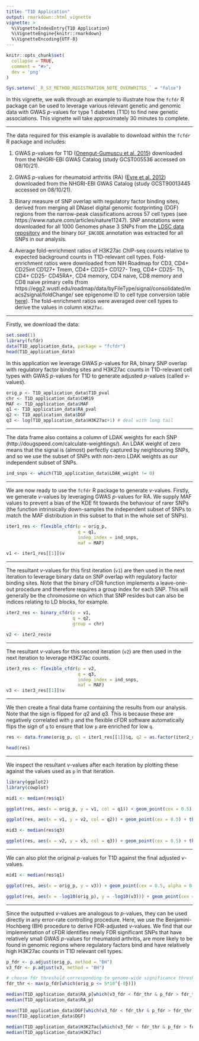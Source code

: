 ```yaml
---
title: "T1D Application"
output: rmarkdown::html_vignette
vignette: >
  %\VignetteIndexEntry{T1D Application}
  %\VignetteEngine{knitr::rmarkdown}
  %\VignetteEncoding{UTF-8}
---
```


```r
knitr::opts_chunk$set(
  collapse = TRUE,
  comment = "#>",
  dev = 'png'
)

Sys.setenv(`_R_S3_METHOD_REGISTRATION_NOTE_OVERWRITES_` = "false")
```

In this vignette, we walk through an example to illustrate how the `fcfdr` R package can be used to leverage various relevant genetic and genomic data with GWAS $p$-values for type 1 diabetes (T1D) to find new genetic associations. This vignette will take approximately 30 minutes to complete.

---

The data required for this example is available to download within the `fcfdr` R package and includes:

1. GWAS $p$-values for T1D ([Onengut-Gumuscu et al. 2015](https://www.nature.com/articles/ng.3245)) downloaded from the NHGRI-EBI GWAS Catalog (study GCST005536 accessed on 08/10/21).

2. GWAS $p$-values for rheumatoid arthritis (RA) ([Eyre et al. 2012](https://www.nature.com/articles/ng.2462)) downloaded from the NHGRI-EBI GWAS Catalog (study GCST90013445 accessed on 08/10/21).

3. Binary measure of SNP overlap with regulatory factor binding sites, derived from merging all DNaseI digital genomic footprinting (DGF) regions from the narrow-peak classifications across 57 cell types (see https://www.nature.com/articles/nature11247). SNP annotations were downloaded for all 1000 Genomes phase 3 SNPs from the [LDSC data repository](https://storage.googleapis.com/broad-alkesgroup-public/LDSCORE/1000G_Phase3_baselineLD_v2.1_ldscores.tgz) and the binary `DGF_ENCODE` annotation was extracted for all SNPs in our analysis.

4. Average fold-enrichment ratios of H3K27ac ChIP-seq counts relative to expected background counts in T1D-relevant cell types. Fold-enrichment ratios were downloaded from NIH Roadmap for CD3, CD4+ CD25int CD127+ Tmem, CD4+ CD25+ CD127- Treg, CD4+ CD25- Th, CD4+ CD25- CD45RA+, CD4 memory, CD4 naive, CD8 memory and CD8 naive primary cells (from https://egg2.wustl.edu/roadmap/data/byFileType/signal/consolidated/macs2signal/foldChange/ see epigenome ID to cell type conversion table [here](https://docs.google.com/spreadsheets/u/1/d/1yikGx4MsO9Ei36b64yOy9Vb6oPC5IBGlFbYEt-N6gOM/edit#gid=15)). The fold-enrichment ratios were averaged over cell types to derive the values in column `H3K27ac`.

---

Firstly, we download the data:

```r
set.seed(1)
library(fcfdr)
data(T1D_application_data, package = "fcfdr")
head(T1D_application_data)
```

In this application we leverage GWAS $p$-values for RA, binary SNP overlap with regulatory factor binding sites and H3K27ac counts in T1D-relevant cell types with GWAS $p$-values for T1D to generate adjusted $p$-values (called $v$-values). 

```r
orig_p <- T1D_application_data$T1D_pval
chr <- T1D_application_data$CHR19
MAF <- T1D_application_data$MAF
q1 <- T1D_application_data$RA_pval
q2 <- T1D_application_data$DGF
q3 <- log(T1D_application_data$H3K27ac+1) # deal with long tail
```

---

The data frame also contains a column of LDAK weights for each SNP (http://dougspeed.com/calculate-weightings/). An LDAK weight of zero means that the signal is (almost) perfectly captured by neighbouring SNPs, and so we use the subset of SNPs with non-zero LDAK weights as our independent subset of SNPs.

```r
ind_snps <- which(T1D_application_data$LDAK_weight != 0)
```

---

We are now ready to use the `fcfdr` R package to generate $v$-values. Firstly, we generate $v$-values by leveraging GWAS $p$-values for RA. We supply MAF values to prevent a bias of the KDE fit towards the behaviour of rarer SNPs (the function intrinsically down-samples the independent subset of SNPs to match the MAF distribution in this subset to that in the whole set of SNPs).

```r
iter1_res <- flexible_cfdr(p = orig_p, 
                           q = q1, 
                           indep_index = ind_snps,
                           maf = MAF)

v1 <- iter1_res[[1]]$v
```

---

The resultant $v$-values for this first iteration (`v1`) are then used in the next iteration to leverage binary data on SNP overlap with regulatory factor binding sites. Note that the binary cFDR function implements a leave-one-out procedure and therefore requires a group index for each SNP. This will generally be the chromosome on which that SNP resides but can also be indices relating to LD blocks, for example.

```r
iter2_res <- binary_cfdr(p = v1,
                         q = q2,
                         group = chr)

v2 <- iter2_res$v
```

---

The resultant $v$-values for this second iteration (`v2`) are then used in the next iteration to leverage H3K27ac counts.

```r
iter3_res <- flexible_cfdr(p = v2, 
                           q = q3, 
                           indep_index = ind_snps,
                           maf = MAF)
v3 <- iter3_res[[1]]$v
```

---

We then create a final data frame containing the results from our analysis. Note that the sign is flipped for $q2$ and $q3$. This is because these are negatively correlated with `p` and the flexible cFDR software automatically flips the sign of `q` to ensure that low `p` are enriched for low `q`.

```r
res <- data.frame(orig_p, q1 = iter1_res[[1]]$q, q2 = as.factor(iter2_res$q), q3 = iter3_res[[1]]$q, v1, v2, v3)

head(res)
```

---

We inspect the resultant $v$-values after each iteration by plotting these against the values used as `p` in that iteration.

```r
library(ggplot2)
library(cowplot)

mid1 <- median(res$q1)

ggplot(res, aes(x = orig_p, y = v1, col = q1)) + geom_point(cex = 0.5) + theme_cowplot(12) + background_grid(major = "xy", minor = "none") + geom_abline(intercept = 0, slope = 1,  linetype="dashed") + xlab("P") + ylab("V1") + ggtitle(paste0("Iteration 1")) + scale_color_gradient2(midpoint = mid1, low = "blue", mid = "white", high = "red", space = "Lab")
```

```r
ggplot(res, aes(x = v1, y = v2, col = q2)) + geom_point(cex = 0.5) + theme_cowplot(12) + background_grid(major = "xy", minor = "none") + geom_abline(intercept = 0, slope = 1,  linetype="dashed") + xlab("V1") + ylab("V2") + ggtitle(paste0("Iteration 2"))
```

```r
mid3 <- median(res$q3)

ggplot(res, aes(x = v2, y = v3, col = q3)) + geom_point(cex = 0.5) + theme_cowplot(12) + background_grid(major = "xy", minor = "none") + geom_abline(intercept = 0, slope = 1,  linetype="dashed") + xlab("V2") + ylab("V3") + ggtitle(paste0("Iteration 3")) + scale_color_gradient2(midpoint = mid3, low = "blue", mid = "white", high = "red", space = "Lab")
```

---

We can also plot the original $p$-values for T1D against the final adjusted $v$-values.

```r
mid1 <- median(res$q1)

ggplot(res, aes(x = orig_p, y = v3)) + geom_point(cex = 0.5, alpha = 0.5) + theme_cowplot(12) + background_grid(major = "xy", minor = "none") + geom_abline(intercept = 0, slope = 1,  linetype="dashed", col = "red") + xlab("P") + ylab("V3") + ggtitle(paste0("V3 against original p-values"))
```

```r
ggplot(res, aes(x = -log10(orig_p), y = -log10(v3))) + geom_point(cex = 0.5, alpha = 0.5) + theme_cowplot(12) + background_grid(major = "xy", minor = "none") + geom_abline(intercept = 0, slope = 1,  linetype="dashed", col = "red") + xlab("P (-log10)") + ylab("V3 (-log10)") + ggtitle(paste0("V3 against original p-values (-log10)")) + coord_cartesian(ylim = c(0,10), xlim = c(0,10))
```

---

Since the outputted $v$-values are analogous to $p$-values, they can be used directly in any error-rate controlling procedure. Here, we use the Benjamini-Hochberg (BH) procedure to derive FDR-adjusted $v$-values. We find that our implementation of cFDR identifies newly FDR significant SNPs that have relatively small GWAS $p$-values for rheumatoid arthritis, are more likely to be found in genomic regions where regulatory factors bind and have relatively high H3K27ac counts in T1D relevant cell types.

```r
p_fdr <- p.adjust(orig_p, method = "BH")
v3_fdr <- p.adjust(v3, method = "BH")

# choose fdr threshold corresponding to genome-wide significance threshold
fdr_thr <- max(p_fdr[which(orig_p <= 5*10^{-8})])

median(T1D_application_data$RA_p[which(v3_fdr < fdr_thr & p_fdr > fdr_thr)])
median(T1D_application_data$RA_p)

mean(T1D_application_data$DGF[which(v3_fdr < fdr_thr & p_fdr > fdr_thr)])
mean(T1D_application_data$DGF)

median(T1D_application_data$H3K27ac[which(v3_fdr < fdr_thr & p_fdr > fdr_thr)])
median(T1D_application_data$H3K27ac)
```
